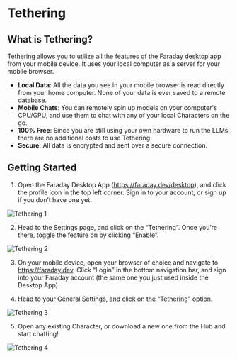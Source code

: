 # Tethering

## What is Tethering?

Tethering allows you to utilize all the features of the Faraday desktop app from your mobile device. It uses your local computer as a server for your mobile browser.

- **Local Data**: All the data you see in your mobile browser is read directly from your home computer. None of your data is ever saved to a remote database.
- **Mobile Chats**: You can remotely spin up models on your computer's CPU/GPU, and use them to chat with any of your local Characters on the go.
- **100% Free**: Since you are still using your own hardware to run the LLMs, there are no additional costs to use Tethering.
- **Secure**: All data is encrypted and sent over a secure connection.

## Getting Started

1. Open the Faraday Desktop App (https://faraday.dev/desktop), and click the profile icon in the top left corner. Sign in to your account, or sign up if you don’t have one yet.

![Tethering 1](/images/tethering1.png)

2. Head to the Settings page, and click on the “Tethering”. Once you’re there, toggle the feature on by clicking “Enable”.

![Tethering 2](/images/tethering2.png)

3. On your mobile device, open your browser of choice and navigate to https://faraday.dev. Click “Login” in the bottom navigation bar, and sign into your Faraday account (the same one you just used inside the Desktop App).

4. Head to your General Settings, and click on the “Tethering” option.

![Tethering 3](/images/tethering3.png)

5. Open any existing Character, or download a new one from the Hub and start chatting!

![Tethering 4](/images/tethering4.png)

